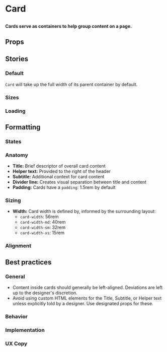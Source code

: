 
# Card

##

<h4>
	Cards serve as containers to help group content on a page.
</h4>

<Canvas>
  <Story id="components-card--default" />
</Canvas>


## Props

<ArgsTable of={Card} />

## Stories

### Default

`Card` will take up the full width of its parent container by default.

<Canvas>
  <Story id="components-card--default" />
</Canvas>

### Sizes

<Canvas>
  <Story id="components-card--sizes" />
</Canvas>

### Loading

<Canvas>
  <Story id="components-card--loading" />
</Canvas>

## Formatting

### States

### Anatomy

- **Title:** Brief descriptor of overall card content
- **Helper text:** Provided to the right of the header
- **Subtitle:** Additional context for card content
- **Divider line:** Creates visual separation between title and content
- **Padding:** Cards have a `padding`: 1.5rem by default

### Sizing

- **Width:** Card width is defined by, informed by the surrounding layout:
	- `card-width`: 56rem
	- `card-width-md`: 40rem
	- `card-width-sm`: 32rem
	- `card-width-xs`: 15rem

### Alignment


## Best practices

### General

- Content inside cards should generally be left-aligned. Deviations are left up to the designer's discretion.
- Avoid using custom HTML elements for the Title, Subtitle, or Helper text unless explicitly told by a designer. Use designated props for these.

### Behavior

### Implementation

### UX Copy
